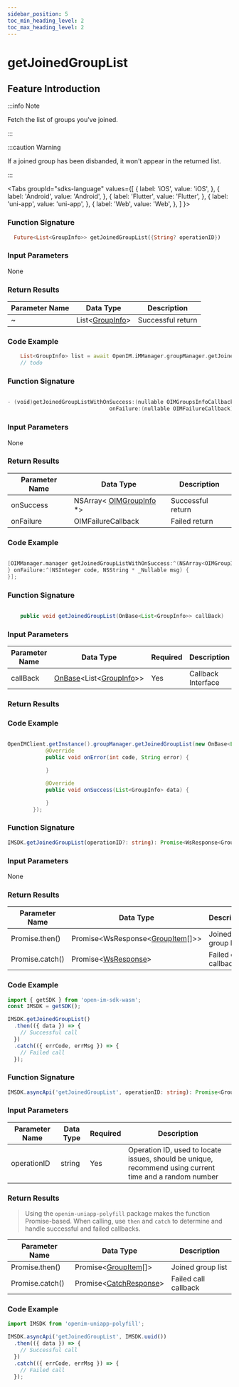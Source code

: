 ```yaml
---
sidebar_position: 5
toc_min_heading_level: 2
toc_max_heading_level: 2
---
```


# getJoinedGroupList

## Feature Introduction

:::info Note

Fetch the list of groups you've joined.

:::

:::caution Warning

If a joined group has been disbanded, it won't appear in the returned list.

:::

<Tabs
groupId="sdks-language"
values={[
{ label: 'iOS', value: 'iOS', },
{ label: 'Android', value: 'Android', },
{ label: 'Flutter', value: 'Flutter', },
{ label: 'uni-app', value: 'uni-app', },
{ label: 'Web', value: 'Web', },
]
}>

<TabItem value="Flutter">

### Function Signature

```dart showLineNumbers
  Future<List<GroupInfo>> getJoinedGroupList({String? operationID})
```

### Input Parameters

None

### Return Results

| Parameter Name | Data Type                              | Description |
| -------------- | -------------------------------------- | ----------- |
| ~              | List<[GroupInfo](/class/group/groupInfo.mdx)> | Successful return |

### Code Example

```dart showLineNumbers
    List<GroupInfo> list = await OpenIM.iMManager.groupManager.getJoinedGroupList();
    // todo
```

</TabItem>

<TabItem value="iOS">

### Function Signature

```swift showLineNumbers

- (void)getJoinedGroupListWithOnSuccess:(nullable OIMGroupsInfoCallback)onSuccess
                                onFailure:(nullable OIMFailureCallback)onFailure;

```

### Input Parameters

None

### Return Results

| Parameter Name | Data Type                                                  | Description |
| -------------- | --------------------------------------------------------- | ----------- |
| onSuccess      | NSArray< [OIMGroupInfo](/class/group/groupInfo.mdx) \*> | Successful return |
| onFailure      | OIMFailureCallback                                        | Failed return |

### Code Example

```swift showLineNumbers

[OIMManager.manager getJoinedGroupListWithOnSuccess:^(NSArray<OIMGroupInfo *> * _Nullable groupsInfo) {
} onFailure:^(NSInteger code, NSString * _Nullable msg) {
}];

```

</TabItem>

<TabItem value="Android">

### Function Signature

```java showLineNumbers

    public void getJoinedGroupList(OnBase<List<GroupInfo>> callBack)

```

### Input Parameters

| Parameter Name | Data Type                                                                         | Required | Description |
| -------------- | ---------------------------------------------------------------------------------- | -------- | ----------- |
| callBack       | [OnBase](/callback/onBase.mdx)<List<[GroupInfo](/class/group/groupInfo.mdx)>> | Yes      | Callback Interface |

### Return Results

### Code Example

```java showLineNumbers

OpenIMClient.getInstance().groupManager.getJoinedGroupList(new OnBase<List<GroupInfo>>() {
            @Override
            public void onError(int code, String error) {

            }

            @Override
            public void onSuccess(List<GroupInfo> data) {

            }
        });

```

</TabItem>

<TabItem value="Web">

### Function Signature

```ts showLineNumbers
IMSDK.getJoinedGroupList(operationID?: string): Promise<WsResponse<GroupItem[]>>
```

### Input Parameters

None

### Return Results

| Parameter Name | Data Type                                                      | Description |
| -------------- | ------------------------------------------------------------- | ----------- |
| Promise.then() | Promise<WsResponse<[GroupItem](/class/group/groupInfo.mdx)[]>\> | Joined group list |
| Promise.catch() | Promise<[WsResponse](/class/response.mdx)\>                   | Failed call callback |

### Code Example

```js showLineNumbers
import { getSDK } from 'open-im-sdk-wasm';
const IMSDK = getSDK();

IMSDK.getJoinedGroupList()
  .then(({ data }) => {
    // Successful call
  })
  .catch(({ errCode, errMsg }) => {
    // Failed call
  });
```

</TabItem>

<TabItem value="uni-app">

### Function Signature

```ts showLineNumbers
IMSDK.asyncApi('getJoinedGroupList', operationID: string): Promise<GroupItem[]>
```

### Input Parameters

| Parameter Name | Data Type | Required | Description |
| -------------- | --------- | -------- | ----------- |
| operationID    | string    | Yes      | Operation ID, used to locate issues, should be unique, recommend using current time and a random number |

### Return Results

> Using the `openim-uniapp-polyfill` package makes the function Promise-based. When calling, use `then` and `catch` to determine and handle successful and failed callbacks.

| Parameter Name | Data Type                                         | Description |
| -------------- | ------------------------------------------------- | ----------- |
| Promise.then() | Promise<[GroupItem](/class/group/groupInfo.mdx)[]\> | Joined group list |
| Promise.catch() | Promise<[CatchResponse](/class/response.mdx)\>     | Failed call callback |

### Code Example

```js showLineNumbers
import IMSDK from 'openim-uniapp-polyfill';

IMSDK.asyncApi('getJoinedGroupList', IMSDK.uuid())
  .then(({ data }) => {
    // Successful call
  })
  .catch(({ errCode, errMsg }) => {
    // Failed call
  });
```

</TabItem>

</Tabs>